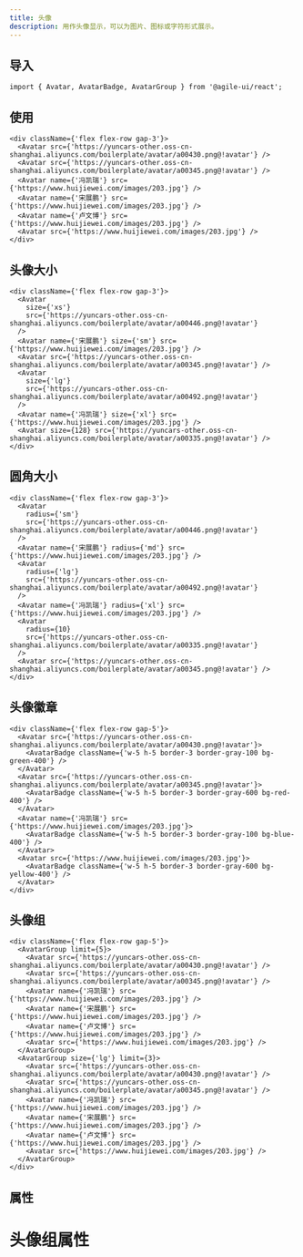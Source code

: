 ```yaml
---
title: 头像
description: 用作头像显示，可以为图片、图标或字符形式展示。
---
```


## 导入

```tsx
import { Avatar, AvatarBadge, AvatarGroup } from '@agile-ui/react';
```

## 使用

```tsx preview editable
<div className={'flex flex-row gap-3'}>
  <Avatar src={'https://yuncars-other.oss-cn-shanghai.aliyuncs.com/boilerplate/avatar/a00430.png@!avatar'} />
  <Avatar src={'https://yuncars-other.oss-cn-shanghai.aliyuncs.com/boilerplate/avatar/a00345.png@!avatar'} />
  <Avatar name={'冯凯瑞'} src={'https://www.huijiewei.com/images/203.jpg'} />
  <Avatar name={'宋展鹏'} src={'https://www.huijiewei.com/images/203.jpg'} />
  <Avatar name={'卢文博'} src={'https://www.huijiewei.com/images/203.jpg'} />
  <Avatar src={'https://www.huijiewei.com/images/203.jpg'} />
</div>
```

## 头像大小

```tsx preview editable
<div className={'flex flex-row gap-3'}>
  <Avatar
    size={'xs'}
    src={'https://yuncars-other.oss-cn-shanghai.aliyuncs.com/boilerplate/avatar/a00446.png@!avatar'}
  />
  <Avatar name={'宋展鹏'} size={'sm'} src={'https://www.huijiewei.com/images/203.jpg'} />
  <Avatar src={'https://yuncars-other.oss-cn-shanghai.aliyuncs.com/boilerplate/avatar/a00345.png@!avatar'} />
  <Avatar
    size={'lg'}
    src={'https://yuncars-other.oss-cn-shanghai.aliyuncs.com/boilerplate/avatar/a00492.png@!avatar'}
  />
  <Avatar name={'冯凯瑞'} size={'xl'} src={'https://www.huijiewei.com/images/203.jpg'} />
  <Avatar size={128} src={'https://yuncars-other.oss-cn-shanghai.aliyuncs.com/boilerplate/avatar/a00335.png@!avatar'} />
</div>
```

## 圆角大小

```tsx preview editable
<div className={'flex flex-row gap-3'}>
  <Avatar
    radius={'sm'}
    src={'https://yuncars-other.oss-cn-shanghai.aliyuncs.com/boilerplate/avatar/a00446.png@!avatar'}
  />
  <Avatar name={'宋展鹏'} radius={'md'} src={'https://www.huijiewei.com/images/203.jpg'} />
  <Avatar
    radius={'lg'}
    src={'https://yuncars-other.oss-cn-shanghai.aliyuncs.com/boilerplate/avatar/a00492.png@!avatar'}
  />
  <Avatar name={'冯凯瑞'} radius={'xl'} src={'https://www.huijiewei.com/images/203.jpg'} />
  <Avatar
    radius={10}
    src={'https://yuncars-other.oss-cn-shanghai.aliyuncs.com/boilerplate/avatar/a00335.png@!avatar'}
  />
  <Avatar src={'https://yuncars-other.oss-cn-shanghai.aliyuncs.com/boilerplate/avatar/a00345.png@!avatar'} />
</div>
```

## 头像徽章

```tsx preview editable
<div className={'flex flex-row gap-5'}>
  <Avatar src={'https://yuncars-other.oss-cn-shanghai.aliyuncs.com/boilerplate/avatar/a00430.png@!avatar'}>
    <AvatarBadge className={'w-5 h-5 border-3 border-gray-100 bg-green-400'} />
  </Avatar>
  <Avatar src={'https://yuncars-other.oss-cn-shanghai.aliyuncs.com/boilerplate/avatar/a00345.png@!avatar'}>
    <AvatarBadge className={'w-5 h-5 border-3 border-gray-600 bg-red-400'} />
  </Avatar>
  <Avatar name={'冯凯瑞'} src={'https://www.huijiewei.com/images/203.jpg'}>
    <AvatarBadge className={'w-5 h-5 border-3 border-gray-100 bg-blue-400'} />
  </Avatar>
  <Avatar src={'https://www.huijiewei.com/images/203.jpg'}>
    <AvatarBadge className={'w-5 h-5 border-3 border-gray-600 bg-yellow-400'} />
  </Avatar>
</div>
```

## 头像组

```tsx preview editable
<div className={'flex flex-row gap-5'}>
  <AvatarGroup limit={5}>
    <Avatar src={'https://yuncars-other.oss-cn-shanghai.aliyuncs.com/boilerplate/avatar/a00430.png@!avatar'} />
    <Avatar src={'https://yuncars-other.oss-cn-shanghai.aliyuncs.com/boilerplate/avatar/a00345.png@!avatar'} />
    <Avatar name={'冯凯瑞'} src={'https://www.huijiewei.com/images/203.jpg'} />
    <Avatar name={'宋展鹏'} src={'https://www.huijiewei.com/images/203.jpg'} />
    <Avatar name={'卢文博'} src={'https://www.huijiewei.com/images/203.jpg'} />
    <Avatar src={'https://www.huijiewei.com/images/203.jpg'} />
  </AvatarGroup>
  <AvatarGroup size={'lg'} limit={3}>
    <Avatar src={'https://yuncars-other.oss-cn-shanghai.aliyuncs.com/boilerplate/avatar/a00430.png@!avatar'} />
    <Avatar src={'https://yuncars-other.oss-cn-shanghai.aliyuncs.com/boilerplate/avatar/a00345.png@!avatar'} />
    <Avatar name={'冯凯瑞'} src={'https://www.huijiewei.com/images/203.jpg'} />
    <Avatar name={'宋展鹏'} src={'https://www.huijiewei.com/images/203.jpg'} />
    <Avatar name={'卢文博'} src={'https://www.huijiewei.com/images/203.jpg'} />
    <Avatar src={'https://www.huijiewei.com/images/203.jpg'} />
  </AvatarGroup>
</div>
```

## 属性

<PropsTable componentName="Avatar" />

# 头像组属性

<PropsTable componentName="AvatarGroup" />
